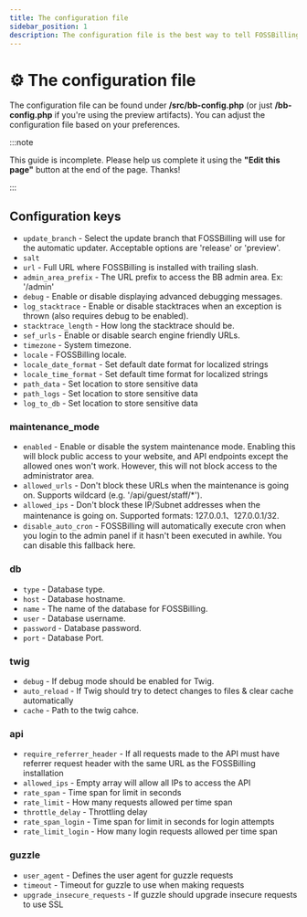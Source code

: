 ```yaml
---
title: The configuration file
sidebar_position: 1
description: The configuration file is the best way to tell FOSSBilling how to run. In this guide, we will cover your options to configure FOSSBilling.
---
```


# ⚙️ The configuration file
The configuration file can be found under **/src/bb-config.php** (or just **/bb-config.php** if you're using the preview artifacts). You can adjust the configuration file based on your preferences.

:::note

This guide is incomplete. Please help us complete it using the **"Edit this page"** button at the end of the page. Thanks!

:::

## Configuration keys
* `update_branch` - Select the update branch that FOSSBilling will use for the automatic updater. Acceptable options are 'release' or 'preview'. 
* `salt`
* `url` - Full URL where FOSSBilling is installed with trailing slash.
* `admin_area_prefix` - The URL prefix to access the BB admin area. Ex: '/admin' 
* `debug` - Enable or disable displaying advanced debugging messages.
* `log_stacktrace` - Enable or disable stacktraces when an exception is thrown (also requires debug to be enabled).
* `stacktrace_length` - How long the stacktrace should be.
* `sef_urls` - Enable or disable search engine friendly URLs. 
* `timezone` - System timezone.
* `locale` - FOSSBilling locale.
* `locale_date_format` - Set default date format for localized strings
* `locale_time_format` - Set default time format for localized strings
* `path_data` - Set location to store sensitive data
* `path_logs` - Set location to store sensitive data
* `log_to_db` - Set location to store sensitive data
### maintenance_mode
* `enabled`  - Enable or disable the system maintenance mode. Enabling this will block public access to your website, and API endpoints except the allowed ones won't work. However, this will not block access to the administrator area.
* `allowed_urls` - Don't block these URLs when the maintenance is going on. Supports wildcard (e.g. '/api/guest/staff/*').
* `allowed_ips` - Don't block these IP/Subnet addresses when the maintenance is going on. Supported formats: 127.0.0.1、127.0.0.1/32.
* `disable_auto_cron` - FOSSBilling will automatically execute cron when you login to the admin panel if it hasn't been executed in awhile. You can disable this fallback here.
### db
* `type` - Database type.
* `host` - Database hostname.
* `name` - The name of the database for FOSSBilling.
* `user` - Database username.
* `password` - Database password.
* `port` - Database Port.
### twig
* `debug` - If debug mode should be enabled for Twig.
* `auto_reload` - If Twig should try to detect changes to files & clear cache automatically
* `cache` - Path to the twig cahce.
### api
* `require_referrer_header` - If all requests made to the API must have referrer request header with the same URL as the FOSSBilling installation
* `allowed_ips` - Empty array will allow all IPs to access the API
* `rate_span` - Time span for limit in seconds
* `rate_limit` - How many requests allowed per time span
* `throttle_delay` - Throttling delay
* `rate_span_login` - Time span for limit in seconds for login attempts
* `rate_limit_login` -  How many login requests allowed per time span
### guzzle
* `user_agent` - Defines the user agent for guzzle requests
* `timeout` - Timeout for guzzle to use when making requests
* `upgrade_insecure_requests` - If guzzle should upgrade insecure requests to use SSL
